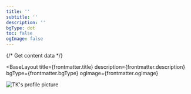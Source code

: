 ```yaml
---
title: ''
subtitle: ''
description: ''
bgType: dot
toc: false
ogImage: false
---
```



{/* Get content data */}

<BaseLayout
  title={frontmatter.title}
  description={frontmatter.description}
  bgType={frontmatter.bgType}
  ogImage={frontmatter.ogImage}
>
  <StandardLayout title={frontmatter.title} subtitle={frontmatter.subtitle}>
    <div slot="article" class="max-w-7xl mx-auto px-4">
      <img
        src="/TKsm.png"
        alt="TK's profile picture"
        style={{
          width: '150px',
          height: '150px',
          margin: '0 auto 1.5rem',
          display: 'block',
        }}
      />
      <div class="grid grid-cols-1 md:grid-cols-3 gap-6 max-w-7xl mx-auto">
        <div class="col-span-1">
          <FeatureCard
            title={contentTitle}
            description={contentDesc}
            features={features}
          />
        </div>
        <div class="col-span-1 md:col-span-2">
          <NewsCard items={newsItems} />
        </div>
      </div>
      <RenderPost
        pageToc={frontmatter.toc}
        collectionType="home"
        slug="index"
      />
    </div>
  </StandardLayout>
</BaseLayout>
